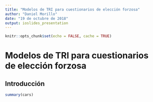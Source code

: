 ```yaml
---
title: "Modelos de TRI para cuestionarios de elección forzosa"
author: "Daniel Morillo"
date: "19 de octubre de 2018"
output: ioslides_presentation
---
```


```r

knitr::opts_chunk$set(echo = FALSE, cache = TRUE)

```

# Modelos de TRI para cuestionarios de elección forzosa

## Introducción

```r
summary(cars)
```

